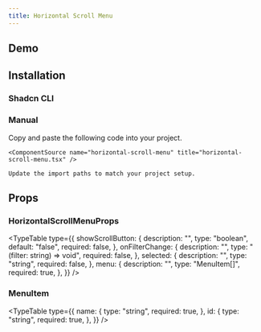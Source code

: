 ```yaml
---
title: Horizontal Scroll Menu
---
```


## Demo

<ComponentPreview name="horizontal-scroll-menu-demo" />

## Installation

### Shadcn CLI

<ComponentInstall command="npx shadcn@latest add https://laviecn.vercel.app/r/horizontal-scroll-menu.json" />

### Manual

<Steps>
  <Step>
    Copy and paste the following code into your project.

    <ComponentSource name="horizontal-scroll-menu" title="horizontal-scroll-menu.tsx" />

  </Step>
  <Step>

    Update the import paths to match your project setup.

  </Step>
</Steps>

## Props

### HorizontalScrollMenuProps

<TypeTable
  type={{
    showScrollButton: {
      description: "",
      type: "boolean",
      default: "false",
      required: false,
    },
    onFilterChange: {
      description: "",
      type: "(filter: string) => void",
      required: false,
    },
    selected: {
      description: "",
      type: "string",
      required: false,
    },
    menu: {
      description: "",
      type: "MenuItem[]",
      required: true,
    },
  }}
/>

### MenuItem

<TypeTable
  type={{
    name: {
      type: "string",
      required: true,
    },
    id: {
      type: "string",
      required: true,
    },
  }}
/>
